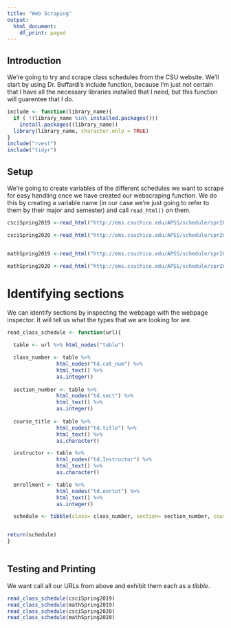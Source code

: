 ```yaml
---
title: "Web Scraping"
output:
  html_document:
    df_print: paged
---
```


## Introduction

We're going to try and scrape class schedules from the CSU website.
We'll start by using Dr. Buffardi's include function, because I'm just not certain that I have all the necessary libraries installed that I need, but this function will guarentee that I do.

```r
include <- function(library_name){
  if ( !(library_name %in% installed.packages()))
    install.packages((library_name))
  library(library_name, character.only = TRUE)
}
include("rvest")
include("tidyr")
```

## Setup
We're going to create variables of the different schedules we want to scrape for easy handling once we have created our webscraping function. We do this by creating a variable name (in our case we're just going to refer to them by their major and semester) and call `read_html()` on them.
```r

csciSpring2019 <-read_html("http://ems.csuchico.edu/APSS/schedule/spr2019/CSCI.shtml")

csciSpring2020 <-read_html("http://ems.csuchico.edu/APSS/schedule/spr2020/CSCI.shtml")


mathSpring2019 <-read_html("http://ems.csuchico.edu/APSS/schedule/spr2019/MATH.shtml")

mathSpring2020 <-read_html("http://ems.csuchico.edu/APSS/schedule/spr2020/MATH.shtml")

```


# Identifying sections
We can identify sections by inspecting the webpage with the webpage inspector. It will tell us what the types that we are looking for are.

```r
read_class_schedule <- function(url){

  table <- url %>% html_nodes("table")

  class_number <- table %>% 
                html_nodes("td.cat_num") %>% 
                html_text() %>%
                as.integer()
  
  section_number <- table %>% 
                html_nodes("td.sect") %>% 
                html_text() %>%
                as.integer()
  
  course_title <- table %>% 
                html_nodes("td.title") %>% 
                html_text() %>%
                as.character()

  instructor <- table %>% 
                html_nodes("td.Instructor") %>% 
                html_text() %>%
                as.character()

  enrollment <- table %>% 
                html_nodes("td.enrtot") %>% 
                html_text() %>%
                as.integer()

  schedule <- tibble(class= class_number, section= section_number, course = course_title, instructor= instructor, enrollment = enrollment)


return(schedule)
}
  
```



## Testing and Printing
We want call all our URLs from above and exhibit them each as a _tibble_.

```r
read_class_schedule(csciSpring2019)
read_class_schedule(mathSpring2019)
read_class_schedule(csciSpring2020)
read_class_schedule(mathSpring2020)
```

